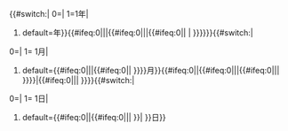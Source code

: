 {{#switch:{{{1}}}|
0=|
1=1年|
#default={{{1}}}年}}{{#ifeq:0|{{{1|}}}||{{#ifeq:0|{{{2|}}}||{{#ifeq:0|{{{3|}}}| | }}}}}}{{#switch:{{{2}}}|
0=|
1= 1月|
#default={{#ifeq:0|{{{1|}}}||{{#ifeq:0|{{{3|}}}| }}}}{{{2}}}月}}{{#ifeq:0|{{{1|}}}|{{#ifeq:0|{{{2|}}}||{{#ifeq:0|{{{3|}}}|| }}}}|{{#ifeq:0|{{{3|}}}|| }}}}{{#switch:{{{3}}}|
0=|
1= 1日|
#default={{#ifeq:0|{{{1|}}}|{{#ifeq:0|{{{2|}}}|| }}| }}{{{3}}}日}}
